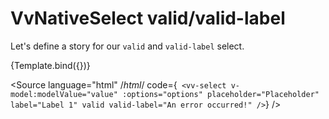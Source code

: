 
<Meta title="Components/NativeSelect/Props/valid" />

# VvNativeSelect valid/valid-label

Let's define a story for our `valid` and `valid-label` select.

<Canvas>
	<Story
		name="valid"
		args={{
			label: 'Lorem Ipsum',
			placeholder: 'Placeholder',
			options: ['Option 1', 'Option 2', 'Option 3'],
			valid: true,
			validLabel: 'The field is correct!'
		}}>
		{Template.bind({})}
	</Story>
</Canvas>

<Source
	language="html"
	/*html*/
	code={`
<vv-select
	v-model:modelValue="value"
	:options="options"
	placeholder="Placeholder"
	label="Label 1"
	valid
	valid-label="An error occurred!"
/>`}
/>
